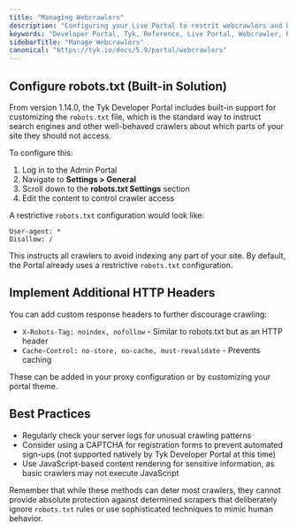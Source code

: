 ```yaml
---
title: "Managing Webcrawlers"
description: "Configuring your Live Portal to restrit webcrawlers and bots"
keywords: "Developer Portal, Tyk, Reference, Live Portal, Webcrawler, Robot, Admin"
sidebarTitle: "Manage Webcrawlers"
canonical: "https://tyk.io/docs/5.9/portal/webcrawlers"
---
```


## Configure robots.txt (Built-in Solution)

From version 1.14.0, the Tyk Developer Portal includes built-in support for customizing the `robots.txt` file, which is the standard way to instruct search engines and other well-behaved crawlers about which parts of your site they should not access.

To configure this:

1. Log in to the Admin Portal
2. Navigate to **Settings > General**
3. Scroll down to the **robots.txt Settings** section
4. Edit the content to control crawler access

A restrictive `robots.txt` configuration would look like:

```
User-agent: *
Disallow: /
```

This instructs all crawlers to avoid indexing any part of your site. By default, the Portal already uses a restrictive `robots.txt` configuration.

## Implement Additional HTTP Headers

You can add custom response headers to further discourage crawling:

- `X-Robots-Tag: noindex, nofollow` - Similar to robots.txt but as an HTTP header
- `Cache-Control: no-store, no-cache, must-revalidate` - Prevents caching

These can be added in your proxy configuration or by customizing your portal theme.

## Best Practices

- Regularly check your server logs for unusual crawling patterns
- Consider using a CAPTCHA for registration forms to prevent automated sign-ups (not supported natively by Tyk Developer Portal at this time)
- Use JavaScript-based content rendering for sensitive information, as basic crawlers may not execute JavaScript

Remember that while these methods can deter most crawlers, they cannot provide absolute protection against determined scrapers that deliberately ignore `robots.txt` rules or use sophisticated techniques to mimic human behavior.
